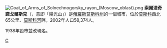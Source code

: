 {{coord|56|11|N|36|59|E|display=title}}
[[File:Coat_of_Arms_of_Solnechnogorsky_rayon_(Moscow_oblast).png|right]]
'''索爾涅奇諾戈爾斯克'''（{{lang|ru|Солнечного́рск}}，意即「陽光山」）是[[俄羅斯|俄羅斯]][[莫斯科州|莫斯科州]]的一個城市，位於[[莫斯科|莫斯科]]西北65公里、[[莫斯科河|莫斯科河]]畔。2002年人口58,374人。

1938年設市並改現名。

{{Cities and towns in Moscow Oblast}}
{{Authority control}}
[[Category:莫斯科州城市|С]]